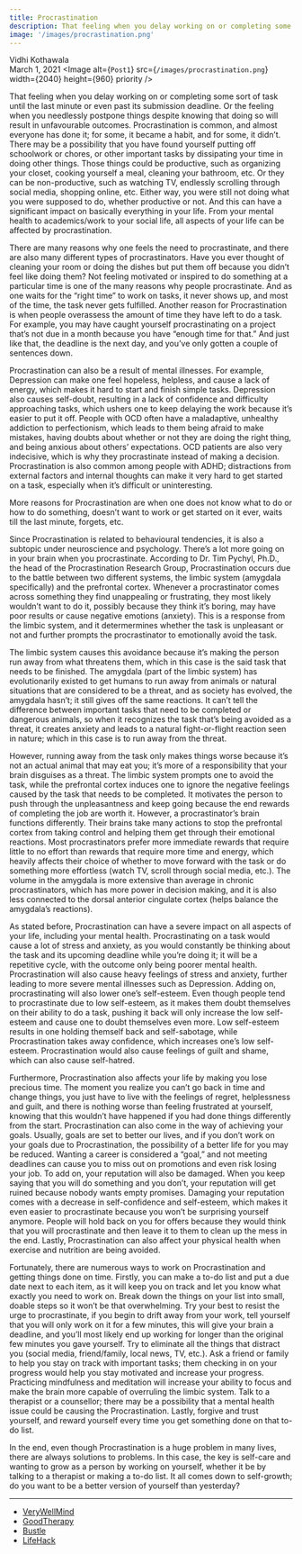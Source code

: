 ```yaml
---
title: Procrastination
description: That feeling when you delay working on or completing some sort of task until the last minute or even past its submission deadline. Or the feeling when you needlessly postpone things despite knowing that...
image: '/images/procrastination.png'
---
```


Vidhi Kothawala<br/>
March 1, 2021
<Image
  alt={`Post1`}
  src={`/images/procrastination.png`}
  width={2040}
  height={960}
  priority
/>

That feeling when you delay working on or completing some sort of task until the last minute or even past its submission deadline. Or the feeling when you needlessly postpone things despite knowing that doing so will result in unfavourable outcomes. Procrastination is common, and almost everyone has done it; for some, it became a habit, and for some, it didn’t. There may be a possibility that you have found yourself putting off schoolwork or chores, or other important tasks by dissipating your time in doing other things. Those things could be productive, such as organizing your closet, cooking yourself a meal, cleaning your bathroom, etc. Or they can be non-productive, such as watching TV, endlessly scrolling through social media, shopping online, etc. Either way, you were still not doing what you were supposed to do, whether productive or not. And this can have a significant impact on basically everything in your life. From your mental health to academics/work to your social life, all aspects of your life can be affected by procrastination. 

There are many reasons why one feels the need to procrastinate, and there are also many different types of procrastinators. Have you ever thought of cleaning your room or doing the dishes but put them off because you didn’t feel like doing them? Not feeling motivated or inspired to do something at a particular time is one of the many reasons why people procrastinate. And as one waits for the “right time” to work on tasks, it never shows up, and most of the time, the task never gets fulfilled. Another reason for Procrastination is when people overassess the amount of time they have left to do a task. For example, you may have caught yourself procrastinating on a project that’s not due in a month because you have “enough time for that.” And just like that, the deadline is the next day, and you’ve only gotten a couple of sentences down. 

Procrastination can also be a result of mental illnesses. For example, Depression can make one feel hopeless, helpless, and cause a lack of energy, which makes it hard to start and finish simple tasks. Depression also causes self-doubt, resulting in a lack of confidence and difficulty approaching tasks, which ushers one to keep delaying the work because it’s easier to put it off. People with OCD often have a maladaptive, unhealthy addiction to perfectionism, which leads to them being afraid to make mistakes, having doubts about whether or not they are doing the right thing, and being anxious about others’ expectations. OCD patients are also very indecisive, which is why they procrastinate instead of making a decision. Procrastination is also common among people with ADHD; distractions from external factors and internal thoughts can make it very hard to get started on a task, especially when it’s difficult or uninteresting. 

More reasons for Procrastination are when one does not know what to do or how to do something, doesn’t want to work or get started on it ever, waits till the last minute, forgets, etc. 

Since Procrastination is related to behavioural tendencies, it is also a subtopic under neuroscience and psychology. There’s a lot more going on in your brain when you procrastinate. According to Dr. Tim Pychyl, Ph.D., the head of the Procrastination Research Group, Procrastination occurs due to the battle between two different systems, the limbic system (amygdala specifically) and the prefrontal cortex. Whenever a procrastinator comes across something they find unappealing or frustrating, they most likely wouldn’t want to do it, possibly because they think it’s boring, may have poor results or cause negative emotions (anxiety). This is a response from the limbic system, and it determermines whether the task is unpleasant or not and further prompts the procrastinator to emotionally avoid the task. 

The limbic system causes this avoidance because it’s making the person run away from what threatens them, which in this case is the said task that needs to be finished. The amygdala (part of the limbic system) has evolutionarily existed to get humans to run away from animals or natural situations that are considered to be a threat, and as society has evolved, the amygdala hasn’t; it still gives off the same reactions. It can’t tell the difference between important tasks that need to be completed or dangerous animals, so when it recognizes the task that’s being avoided as a threat, it creates anxiety and leads to a natural fight-or-flight reaction seen in nature; which in this case is to run away from the threat. 

However, running away from the task only makes things worse because it’s not an actual animal that may eat you; it’s more of a responsibility that your brain disguises as a threat. The limbic system prompts one to avoid the task, while the prefrontal cortex induces one to ignore the negative feelings caused by the task that needs to be completed. It motivates the person to push through the unpleasantness and keep going because the end rewards of completing the job are worth it. However, a procrastinator’s brain functions differently. Their brains take many actions to stop the prefrontal cortex from taking control and helping them get through their emotional reactions. Most procrastinators prefer more immediate rewards that require little to no effort than rewards that require more time and energy, which heavily affects their choice of whether to move forward with the task or do something more effortless (watch TV, scroll through social media, etc.). The volume in the amygdala is more extensive than average in chronic procrastinators, which has more power in decision making, and it is also less connected to the dorsal anterior cingulate cortex (helps balance the amygdala’s reactions). 

As stated before, Procrastination can have a severe impact on all aspects of your life, including your mental health. Procrastinating on a task would cause a lot of stress and anxiety, as you would constantly be thinking about the task and its upcoming deadline while you’re doing it; it will be a repetitive cycle, with the outcome only being poorer mental health. Procrastination will also cause heavy feelings of stress and anxiety, further leading to more severe mental illnesses such as Depression. Adding on, procrastinating will also lower one’s self-esteem. Even though people tend to procrastinate due to low self-esteem, as it makes them doubt themselves on their ability to do a task, pushing it back will only increase the low self-esteem and cause one to doubt themselves even more. Low self-esteem results in one holding themself back and self-sabotage, while Procrastination takes away confidence, which increases one’s low self-esteem. Procrastination would also cause feelings of guilt and shame, which can also cause self-hatred. 

Furthermore, Procrastination also affects your life by making you lose precious time. The moment you realize you can’t go back in time and change things, you just have to live with the feelings of regret, helplessness and guilt, and there is nothing worse than feeling frustrated at yourself, knowing that this wouldn’t have happened if you had done things differently from the start. Procrastination can also come in the way of achieving your goals. Usually, goals are set to better our lives, and if you don’t work on your goals due to Procrastination, the possibility of a better life for you may be reduced. Wanting a career is considered a “goal,” and not meeting deadlines can cause you to miss out on promotions and even risk losing your job. To add on, your reputation will also be damaged. When you keep saying that you will do something and you don’t, your reputation will get ruined because nobody wants empty promises. Damaging your reputation comes with a decrease in self-confidence and self-esteem, which makes it even easier to procrastinate because you won’t be surprising yourself anymore. People will hold back on you for offers because they would think that you will procrastinate and then leave it to them to clean up the mess in the end. Lastly, Procrastination can also affect your physical health when exercise and nutrition are being avoided.

Fortunately, there are numerous ways to work on Procrastination and getting things done on time. Firstly, you can make a to-do list and put a due date next to each item, as it will keep you on track and let you know what exactly you need to work on. Break down the things on your list into small, doable steps so it won’t be that overwhelming. Try your best to resist the urge to procrastinate, if you begin to drift away from your work, tell yourself that you will only work on it for a few minutes, this will give your brain a deadline, and you’ll most likely end up working for longer than the original few minutes you gave yourself. Try to eliminate all the things that distract you (social media, friend/family, local news, TV, etc.). Ask a friend or family to help you stay on track with important tasks; them checking in on your progress would help you stay motivated and increase your progress. Practicing mindfulness and meditation will increase your ability to focus and make the brain more capable of overruling the limbic system. Talk to a therapist or a counsellor; there may be a possibility that a mental health issue could be causing the Procrastination. Lastly, forgive and trust yourself, and reward yourself every time you get something done on that to-do list. 

In the end, even though Procrastination is a huge problem in many lives, there are always solutions to problems. In this case, the key is self-care and wanting to grow as a person by working on yourself, whether it be by talking to a therapist or making a to-do list. It all comes down to self-growth; do you want to be a better version of yourself than yesterday?

---

- [VeryWellMind](https://www.verywellmind.com/the-psychology-of-procrastination-2795944)
- [GoodTherapy](https://www.goodtherapy.org/blog/psychpedia/procrastination) 
- [Bustle](https://www.bustle.com/p/what-procrastinating-looks-like-in-your-brain-according-to-experts-18538249) 
- [LifeHack](https://www.lifehack.org/articles/productivity/8-ways-procrastination-can-destroy-your-life.html)


